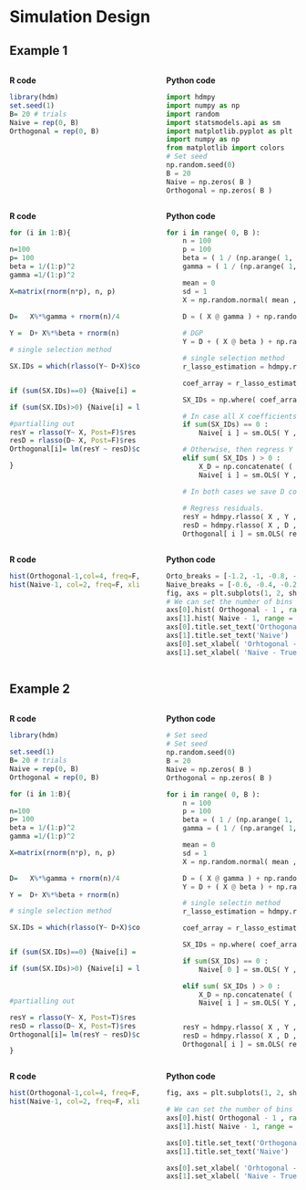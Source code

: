 # Simulation Design
## Example 1
:::::: {.columns}
::: {.column width="49.5%" data-latex="{0.48\textwidth}"}

**R code**
```r

library(hdm)
set.seed(1)
B= 20 # trials
Naive = rep(0, B)
Orthogonal = rep(0, B)

```
:::
::: {.column width="1%" data-latex="{0.04\textwidth}"}
\ 
<!-- an empty Div (with a white space), serving as
a column separator -->
:::
:::::: {.column width="49.5%" data-latex="{0.48\textwidth}"}

**Python code**
```python

import hdmpy
import numpy as np
import random
import statsmodels.api as sm
import matplotlib.pyplot as plt
import numpy as np
from matplotlib import colors
# Set seed
np.random.seed(0)
B = 20
Naive = np.zeros( B )
Orthogonal = np.zeros( B )

```
:::
::::::

:::::: {.columns}
::: {.column width="49.5%" data-latex="{0.48\textwidth}"}

**R code**
```r

for (i in 1:B){
    
n=100
p= 100
beta = 1/(1:p)^2
gamma =1/(1:p)^2

X=matrix(rnorm(n*p), n, p)
    
    
D=   X%*%gamma + rnorm(n)/4

Y =  D+ X%*%beta + rnorm(n)

# single selection method

SX.IDs = which(rlasso(Y~ D+X)$coef[-c(1,2)] !=0)  #select covariates by Lasso


if (sum(SX.IDs)==0) {Naive[i] = lm(Y~ D)$coef[2]}

if (sum(SX.IDs)>0) {Naive[i] = lm(Y~ D + X[,SX.IDs])$coef[2]}

#partialling out
resY = rlasso(Y~ X, Post=F)$res
resD = rlasso(D~ X, Post=F)$res
Orthogonal[i]= lm(resY ~ resD)$coef[2]

}

```
:::
::: {.column width="1%" data-latex="{0.04\textwidth}"}
\ 
<!-- an empty Div (with a white space), serving as
a column separator -->
:::
:::::: {.column width="49.5%" data-latex="{0.48\textwidth}"}

**Python code**
```python

for i in range( 0, B ):
    n = 100
    p = 100
    beta = ( 1 / (np.arange( 1, p + 1 ) ** 2 ) ).reshape( p , 1 )
    gamma = ( 1 / (np.arange( 1, p + 1 ) ** 2 ) ).reshape( p , 1 )

    mean = 0
    sd = 1
    X = np.random.normal( mean , sd, n * p ).reshape( n, p )

    D = ( X @ gamma ) + np.random.normal( mean , sd, n ).reshape( n, 1 )/4 # We reshape because in r when we sum a vecto with a matrix it sum by column
    
    # DGP 
    Y = D + ( X @ beta ) + np.random.normal( mean , sd, n ).reshape( n, 1 )

    # single selection method
    r_lasso_estimation = hdmpy.rlasso( np.concatenate( ( D , X ) , axis  =  1 ) , Y , post = True ) # Regress main equation by lasso

    coef_array = r_lasso_estimation.est[ 'coefficients' ].iloc[ 2:, :].to_numpy()    # Get "X" coefficients 

    SX_IDs = np.where( coef_array != 0 )[0]

    # In case all X coefficients are zero, then regress Y on D
    if sum(SX_IDs) == 0 : 
        Naive[ i ] = sm.OLS( Y , sm.add_constant(D) ).fit().summary2().tables[1].round(3).iloc[ 1, 0 ] 

    # Otherwise, then regress Y on X and D (but only in the selected coefficients)
    elif sum( SX_IDs ) > 0 :
        X_D = np.concatenate( ( D, X[:, SX_IDs ] ) , axis = 1 )
        Naive[ i ] = sm.OLS( Y , sm.add_constant( X_D ) ).fit().summary2().tables[1].round(3).iloc[ 1, 0]

    # In both cases we save D coefficient
        
    # Regress residuals. 
    resY = hdmpy.rlasso( X , Y , post = False ).est[ 'residuals' ]
    resD = hdmpy.rlasso( X , D , post = False ).est[ 'residuals' ]
    Orthogonal[ i ] = sm.OLS( resY , sm.add_constant( resD ) ).fit().summary2().tables[1].round(3).iloc[ 1, 0]

```
:::
::::::






:::::: {.columns}
::: {.column width="49.5%" data-latex="{0.48\textwidth}"}

**R code**
```r

hist(Orthogonal-1,col=4, freq=F, xlim= c(-2, 2), xlab= "Orhtogonal -True ", main="Orthogonal")
hist(Naive-1, col=2, freq=F, xlim= c(-2,2), xlab= "Naive- True", main = "Naive")

```
:::
::: {.column width="1%" data-latex="{0.04\textwidth}"}
\ 
<!-- an empty Div (with a white space), serving as
a column separator -->
:::
:::::: {.column width="49.5%" data-latex="{0.48\textwidth}"}

**Python code**
```python

Orto_breaks = [-1.2, -1, -0.8, -0.6, -0.4, -0.2, 0, 0.2, 0.4, 0.6, 0.8, 1, 1.2, 1.4, 1.6, 1.8, 2]
Naive_breaks = [-0.6, -0.4, -0.2, 0, 0.2, 0.4, 0.6, 0.8, 1, 1.2]
fig, axs = plt.subplots(1, 2, sharex= True, tight_layout=True)
# We can set the number of bins with the `bins` kwarg
axs[0].hist( Orthogonal - 1 , range = (-2, 2), density = True , bins = Orto_breaks )
axs[1].hist( Naive - 1, range = (-2, 2), density = True , bins = Naive_breaks )
axs[0].title.set_text('Orthogonal')
axs[1].title.set_text('Naive')
axs[0].set_xlabel( 'Orhtogonal - True' )
axs[1].set_xlabel( 'Naive - True' )

```
:::
::::::




## Example 2


:::::: {.columns}
::: {.column width="49.5%" data-latex="{0.48\textwidth}"}

**R code**
```r

library(hdm)

set.seed(1)
B= 20 # trials 
Naive = rep(0, B)
Orthogonal = rep(0, B)

for (i in 1:B){
    
n=100
p= 100
beta = 1/(1:p)^2
gamma =1/(1:p)^2

X=matrix(rnorm(n*p), n, p)
    
    
D=   X%*%gamma + rnorm(n)/4

Y =  D+ X%*%beta + rnorm(n)

# single selection method

SX.IDs = which(rlasso(Y~ D+X)$coef[-c(1,2)] !=0)  #select covariates by Lasso


if (sum(SX.IDs)==0) {Naive[i] = lm(Y~ D)$coef[2]}

if (sum(SX.IDs)>0) {Naive[i] = lm(Y~ D + X[,SX.IDs])$coef[2]}



#partialling out

resY = rlasso(Y~ X, Post=T)$res
resD = rlasso(D~ X, Post=T)$res
Orthogonal[i]= lm(resY ~ resD)$coef[2]

}


```
:::
::: {.column width="1%" data-latex="{0.04\textwidth}"}
\ 
<!-- an empty Div (with a white space), serving as
a column separator -->
:::
:::::: {.column width="49.5%" data-latex="{0.48\textwidth}"}

**Python code**
```python

# Set seed
# Set seed
np.random.seed(0)
B = 20
Naive = np.zeros( B )
Orthogonal = np.zeros( B )

for i in range( 0, B ):
    n = 100
    p = 100
    beta = ( 1 / (np.arange( 1, p + 1 ) ** 2 ) ).reshape( p , 1 )
    gamma = ( 1 / (np.arange( 1, p + 1 ) ** 2 ) ).reshape( p , 1 )

    mean = 0
    sd = 1
    X = np.random.normal( mean , sd, n * p ).reshape( n, p )

    D = ( X @ gamma ) + np.random.normal( mean , sd, n ).reshape( n, 1 )/4 # We reshape because in r when we sum a vecto with a matrix it sum by column
    Y = D + ( X @ beta ) + np.random.normal( mean , sd, n ).reshape( n, 1 )

    # single selectin method
    r_lasso_estimation = hdmpy.rlasso( np.concatenate( ( D , X ) , axis  =  1 ) , Y , post = True )

    coef_array = r_lasso_estimation.est[ 'coefficients' ].iloc[ 2:, :].to_numpy()

    SX_IDs = np.where( coef_array != 0 )[0]

    if sum(SX_IDs) == 0 : 
        Naive[ 0 ] = sm.OLS( Y , sm.add_constant(D) ).fit().summary2().tables[1].round(3).iloc[ 1, 0 ]

    elif sum( SX_IDs ) > 0 :
        X_D = np.concatenate( ( D, X[:, SX_IDs ] ) , axis = 1 )
        Naive[ i ] = sm.OLS( Y , sm.add_constant( X_D ) ).fit().summary2().tables[1].round(3).iloc[ 1, 0]


    resY = hdmpy.rlasso( X , Y , post = True ).est[ 'residuals' ]
    resD = hdmpy.rlasso( X , D , post = True ).est[ 'residuals' ]
    Orthogonal[ i ] = sm.OLS( resY , sm.add_constant( resD ) ).fit().summary2().tables[1].round(3).iloc[ 1, 0]

```
:::
::::::


:::::: {.columns}
::: {.column width="49.5%" data-latex="{0.48\textwidth}"}

**R code**
```r

hist(Orthogonal-1,col=4, freq=F, xlim= c(-2, 2), xlab= "Orhtogonal -True ", main="Orthogonal")
hist(Naive-1, col=2, freq=F, xlim= c(-2,2), xlab= "Naive- True", main = "Naive")

```
:::
::: {.column width="1%" data-latex="{0.04\textwidth}"}
\ 
<!-- an empty Div (with a white space), serving as
a column separator -->
:::
:::::: {.column width="49.5%" data-latex="{0.48\textwidth}"}

**Python code**
```python

fig, axs = plt.subplots(1, 2, sharex= True, tight_layout=True)

# We can set the number of bins with the `bins` kwarg
axs[0].hist( Orthogonal - 1 , range = (-2, 2), density = True , bins = Orto_breaks )
axs[1].hist( Naive - 1, range = (-2, 2), density = True , bins = Naive_breaks )

axs[0].title.set_text('Orthogonal')
axs[1].title.set_text('Naive')

axs[0].set_xlabel( 'Orhtogonal - True' )
axs[1].set_xlabel( 'Naive - True' )

```
:::
::::::






